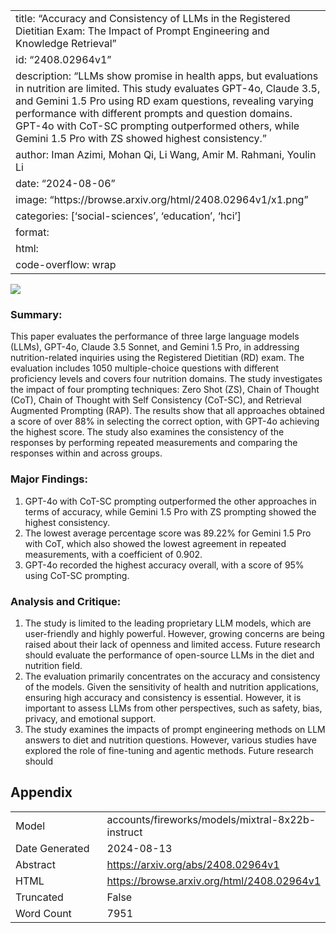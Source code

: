 
---
title: "Accuracy and Consistency of LLMs in the Registered Dietitian Exam: The Impact of Prompt Engineering and Knowledge Retrieval"
id: "2408.02964v1"
description: "LLMs show promise in health apps, but evaluations in nutrition are limited. This study evaluates GPT-4o, Claude 3.5, and Gemini 1.5 Pro using RD exam questions, revealing varying performance with different prompts and question domains. GPT-4o with CoT-SC prompting outperformed others, while Gemini 1.5 Pro with ZS showed highest consistency."
author: Iman Azimi, Mohan Qi, Li Wang, Amir M. Rahmani, Youlin Li
date: "2024-08-06"
image: "https://browse.arxiv.org/html/2408.02964v1/x1.png"
categories: ['social-sciences', 'education', 'hci']
format:
  html:
    code-overflow: wrap
---

![](https://browse.arxiv.org/html/2408.02964v1/x1.png)

### Summary:

This paper evaluates the performance of three large language models (LLMs), GPT-4o, Claude 3.5 Sonnet, and Gemini 1.5 Pro, in addressing nutrition-related inquiries using the Registered Dietitian (RD) exam. The evaluation includes 1050 multiple-choice questions with different proficiency levels and covers four nutrition domains. The study investigates the impact of four prompting techniques: Zero Shot (ZS), Chain of Thought (CoT), Chain of Thought with Self Consistency (CoT-SC), and Retrieval Augmented Prompting (RAP). The results show that all approaches obtained a score of over 88% in selecting the correct option, with GPT-4o achieving the highest score. The study also examines the consistency of the responses by performing repeated measurements and comparing the responses within and across groups.

### Major Findings:

1. GPT-4o with CoT-SC prompting outperformed the other approaches in terms of accuracy, while Gemini 1.5 Pro with ZS prompting showed the highest consistency.
2. The lowest average percentage score was 89.22% for Gemini 1.5 Pro with CoT, which also showed the lowest agreement in repeated measurements, with a coefficient of 0.902.
3. GPT-4o recorded the highest accuracy overall, with a score of 95% using CoT-SC prompting.

### Analysis and Critique:

1. The study is limited to the leading proprietary LLM models, which are user-friendly and highly powerful. However, growing concerns are being raised about their lack of openness and limited access. Future research should evaluate the performance of open-source LLMs in the diet and nutrition field.
2. The evaluation primarily concentrates on the accuracy and consistency of the models. Given the sensitivity of health and nutrition applications, ensuring high accuracy and consistency is essential. However, it is important to assess LLMs from other perspectives, such as safety, bias, privacy, and emotional support.
3. The study examines the impacts of prompt engineering methods on LLM answers to diet and nutrition questions. However, various studies have explored the role of fine-tuning and agentic methods. Future research should

## Appendix

|          |          |
|----------|----------|
| Model     | accounts/fireworks/models/mixtral-8x22b-instruct       |
| Date Generated     | 2024-08-13       |
| Abstract | [https://arxiv.org/abs/2408.02964v1](https://arxiv.org/abs/2408.02964v1)        |
| HTML     | [https://browse.arxiv.org/html/2408.02964v1](https://browse.arxiv.org/html/2408.02964v1)       |
| Truncated       | False       |
| Word Count       | 7951       |